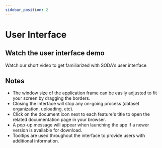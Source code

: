 ```yaml
---
sidebar_position: 2
---
```


# User Interface


## Watch the user interface demo

Watch our short video to get familiarized with SODA's user interface

<ReactPlayer controls url="https://www.youtube.com/watch?v=Fyn9R0Tk_pU" />

## Notes

- The window size of the application frame can be easily adjusted to fit your screen by dragging the borders.
- Closing the interface will stop any on-going process (dataset organization, uploading, etc).
- Click on the document icon next to each feature's title to open the related documentation page in your browser.
- A pop-up message will appear when launching the app if a newer version is available for download.
- Tooltips are used throughout the interface to provide users with additional information.


<PageFeedback />
